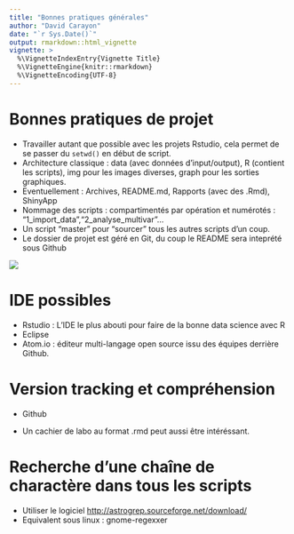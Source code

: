 ```yaml
---
title: "Bonnes pratiques générales"
author: "David Carayon"
date: "`r Sys.Date()`"
output: rmarkdown::html_vignette
vignette: >
  %\VignetteIndexEntry{Vignette Title}
  %\VignetteEngine{knitr::rmarkdown}
  %\VignetteEncoding{UTF-8}
---
```


# Bonnes pratiques de projet
- Travailler autant que possible avec les projets Rstudio, cela permet de se passer du `setwd()` en début de script.
- Architecture classique : data (avec données d'input/output), R (contient les scripts), img pour les images diverses, graph pour les sorties graphiques.
- Eventuellement : Archives, README.md, Rapports (avec des .Rmd), ShinyApp
- Nommage des scripts : compartimentés par opération et numérotés : "1_import_data","2_analyse_multivar"...
- Un script "master" pour "sourcer" tous les autres scripts d'un coup.
- Le dossier de projet est géré en Git, du coup le README sera inteprété sous Github

![](img/Architecture_R.png)

# IDE possibles
- Rstudio : L'IDE le plus abouti pour faire de la bonne data science avec R
- Eclipse
- Atom.io : éditeur multi-langage open source issu des équipes derrière Github.


# Version tracking et compréhension

- Github

- Un cachier de labo au format .rmd peut aussi être intéréssant.

# Recherche d'une chaîne de charactère dans tous les scripts

- Utiliser le logiciel [http://astrogrep.sourceforge.net/download/](Astrogrep)
- Equivalent sous linux : gnome-regexxer
